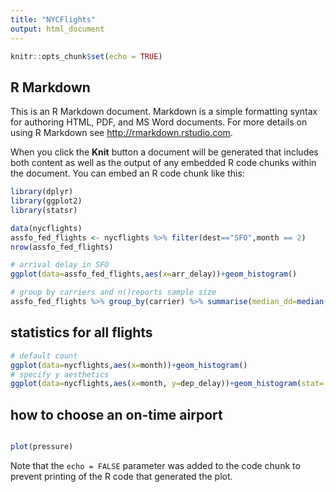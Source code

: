 ---
title: "NYCFlights"
output: html_document
---

```{r setup, include=FALSE}
knitr::opts_chunk$set(echo = TRUE)
```

## R Markdown

This is an R Markdown document. Markdown is a simple formatting syntax for authoring HTML, PDF, and MS Word documents. For more details on using R Markdown see <http://rmarkdown.rstudio.com>.

When you click the **Knit** button a document will be generated that includes both content as well as the output of any embedded R code chunks within the document. You can embed an R code chunk like this:


```{r load-packages, message = FALSE}
library(dplyr)
library(ggplot2)
library(statsr)
```

```{r sfo-flights}
data(nycflights)
assfo_fed_flights <- nycflights %>% filter(dest=="SFO",month == 2)
nrow(assfo_fed_flights)

# arrival delay in SFO
ggplot(data=assfo_fed_flights,aes(x=arr_delay))+geom_histogram()

# group by carriers and n()reports sample size
assfo_fed_flights %>% group_by(carrier) %>% summarise(median_dd=median(arr_delay),iqr_dd=IQR(arr_delay),n=n())

```

## statistics for all flights
```{r dep_delay}
# default count
ggplot(data=nycflights,aes(x=month))+geom_histogram()
# specify y aesthetics
ggplot(data=nycflights,aes(x=month, y=dep_delay))+geom_histogram(stat='identity')
```

## how to choose an on-time airport
```{r ontime-percentage}

```


```{r pressure, echo=FALSE}
plot(pressure)
```

Note that the `echo = FALSE` parameter was added to the code chunk to prevent printing of the R code that generated the plot.
